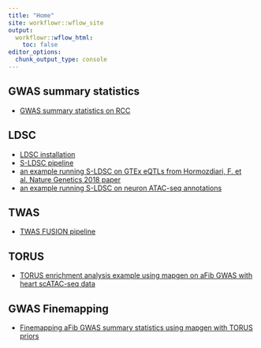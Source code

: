 ```yaml
---
title: "Home"
site: workflowr::wflow_site
output:
  workflowr::wflow_html:
    toc: false
editor_options:
  chunk_output_type: console
---
```


## GWAS summary statistics
* [GWAS summary statistics on RCC](GWAS_sumstats.html)

## LDSC
* [LDSC installation](ldsc_install.html)
* [S-LDSC pipeline](sldsc_pipeline.html)
* [an example running S-LDSC on GTEx eQTLs from Hormozdiari, F. et al. Nature Genetics 2018 paper](sldsc_example_GTEx_QTLs.html)
* [an example running S-LDSC on neuron ATAC-seq annotations](sldsc_example_neuron_ATACseq.html)

## TWAS
* [TWAS FUSION pipeline](twas_fusion_pipeline.html)

## TORUS
* [TORUS enrichment analysis example using mapgen on aFib GWAS with heart scATAC-seq data](mapgen_torus_enrichment_heart_atlas.html)

## GWAS Finemapping
* [Finemapping aFib GWAS summary statistics using mapgen with TORUS priors](mapgen_torus_susie_AF.html)
